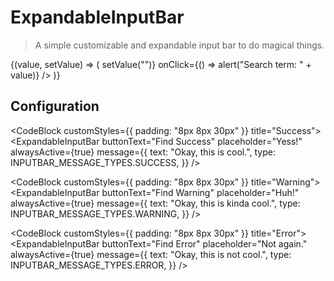 
# ExpandableInputBar

> A simple customizable and expandable input bar to do magical things.

<CodeBlock title="Default">
  {(value, setValue) => (
    <ExpandableInputBar
      buttonText="Find User"
      placeholder="Search users"
      expandedButtonText="Find them!"
      onChange={setValue}
      value={value}
      onDismiss={() => setValue("")}
      onClick={() => alert("Search term: " + value)}
    />
  )}
</CodeBlock>

## Configuration

<ConfigBlock of={ExpandableInputBar} />

<CodeBlock customStyles={{ padding: "8px 8px 30px" }} title="Success">
  <ExpandableInputBar
    buttonText="Find Success"
    placeholder="Yess!"
    alwaysActive={true}
    message={{
      text: "Okay, this is cool.",
      type: INPUTBAR_MESSAGE_TYPES.SUCCESS,
    }}
  />
</CodeBlock>

<CodeBlock customStyles={{ padding: "8px 8px 30px" }} title="Warning">
  <ExpandableInputBar
    buttonText="Find Warning"
    placeholder="Huh!"
    alwaysActive={true}
    message={{
      text: "Okay, this is kinda cool.",
      type: INPUTBAR_MESSAGE_TYPES.WARNING,
    }}
  />
</CodeBlock>

<CodeBlock customStyles={{ padding: "8px 8px 30px" }} title="Error">
  <ExpandableInputBar
    buttonText="Find Error"
    placeholder="Not again."
    alwaysActive={true}
    message={{
      text: "Okay, this is not cool.",
      type: INPUTBAR_MESSAGE_TYPES.ERROR,
    }}
  />
</CodeBlock>

<CodeBlock title="Loader">
  <ExpandableInputBar
    buttonText="Loader here"
    value="I'm doing something"
    showLoader={true}
  />
</CodeBlock>

<CodeBlock title="Label">
  <ExpandableInputBar
    buttonText="Label"
    placeholder="I got label yo!"
    label="What you got?"
    alwaysActive={true}
  />
</CodeBlock>

<CodeBlock title="Tooltip">
  <ExpandableInputBar
    buttonText="Search"
    placeholder="Placeholder here"
    label="What does this search do?"
    tooltip="I do something, that's for sure."
    alwaysActive={true}
  />
</CodeBlock>
